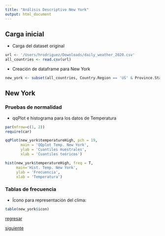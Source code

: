 ```yaml
---
title: "Análisis Descriptivo New York"
output: html_document
---
```


## Carga inicial

* Carga del dataset original
```r
url <- '/Users/hrodriguez/Downloads/daily_weather_2020.csv'
all_countries <- read.csv(url)
```

* Creación de dataframe para New York
```r
new_york <- subset(all_countries, Country.Region == 'US' & Province.State == 'New York')
```

## New York
### Pruebas de normalidad
* qqPlot e histograma para los datos de Temperatura
```r
par(mfrow=c(1, 2))
require(car)

qqPlot(new_york$temperatureHigh, pch = 19,
       main = 'QQplot Temp. New York',
       ylab = 'Cuantiles muestrales',
       xlab = 'Cuantiles teóricos')

hist(new_york$temperatureHigh, freq = T,
     main='Hist. Temp. New York',
     ylab = 'Frecuencia',
     xlab = 'Temperatura')
```

### Tablas de frecuencia
* Ícono para representación del clima:
```r
table(new_york$icon)
```

[regresar](https://hrodriguezgi-un.github.io/elemprobest/descriptivo_california.html)

[siguiente](https://hrodriguezgi-un.github.io/elemprobest/ic_ph_cuantitativo.html)